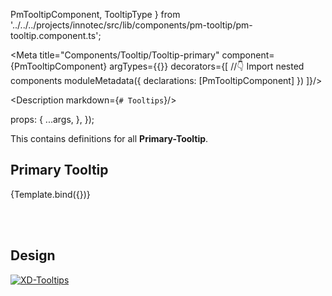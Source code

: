   PmTooltipComponent,
  TooltipType
} from '../../../projects/innotec/src/lib/components/pm-tooltip/pm-tooltip.component.ts';

<Meta title="Components/Tooltip/Tooltip-primary" component={PmTooltipComponent} argTypes={{}} decorators={[
  //👇 Import nested components
  moduleMetadata({
    declarations: [PmTooltipComponent]
  })
]}/>

<Description markdown={`# Tooltips`}/>

  props: {
    ...args,
  },
});

This contains definitions for all **Primary-Tooltip**.

## Primary Tooltip

<Canvas withToolbar isColumn>
  <Story name="Primary" args={{
      ...TooltipData,
      label: 'Zum ändern der Reihenfolge ziehen',
      type: TooltipType.PRIMARY,
    }}>
    {Template.bind({})}
  </Story>
</Canvas>

<br/><br/>

## Design

[![XD-Tooltips](https://img.shields.io/badge/-Tooltips-%235c5c5c?logo=adobexd&labelColor=450034)](https://xd.adobe.com/view/aec6f38b-76a2-4b58-b371-63fac4c7e2fe-fb95/screen/793c0a5d-7a9a-4f81-b9ce-0db16dd271f4/specs/)